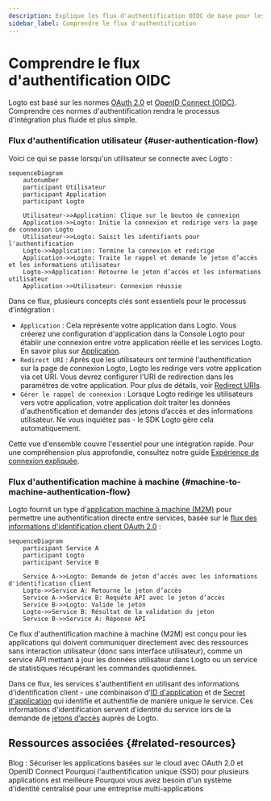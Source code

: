 ```yaml
---
description: Explique les flux d'authentification OIDC de base pour les utilisateurs finaux et les interactions machine à machine, en mettant en évidence l'échange de jetons.
sidebar_label: Comprendre le flux d'authentification
---
```


# Comprendre le flux d'authentification OIDC

Logto est basé sur les normes [OAuth 2.0](https://auth.wiki/oauth-2.0) et [OpenID Connect (OIDC)](https://auth.wiki/openid-connect). Comprendre ces normes d'authentification rendra le processus d'intégration plus fluide et plus simple.

### Flux d'authentification utilisateur \{#user-authentication-flow}

Voici ce qui se passe lorsqu'un utilisateur se connecte avec Logto :

```mermaid
sequenceDiagram
    autonumber
    participant Utilisateur
    participant Application
    participant Logto

    Utilisateur->>Application: Clique sur le bouton de connexion
    Application->>Logto: Initie la connexion et redirige vers la page de connexion Logto
    Utilisateur->>Logto: Saisit les identifiants pour l'authentification
    Logto->>Application: Termine la connexion et redirige
    Application->>Logto: Traite le rappel et demande le jeton d’accès et les informations utilisateur
    Logto->>Application: Retourne le jeton d’accès et les informations utilisateur
    Application->>Utilisateur: Connexion réussie
```

Dans ce flux, plusieurs concepts clés sont essentiels pour le processus d'intégration :

- `Application` : Cela représente votre application dans Logto. Vous créerez une configuration d'application dans la Console Logto pour établir une connexion entre votre application réelle et les services Logto. En savoir plus sur [Application](/integrate-logto/application-data-structure/#introduction).
- `Redirect URI` : Après que les utilisateurs ont terminé l'authentification sur la page de connexion Logto, Logto les redirige vers votre application via cet URI. Vous devrez configurer l'URI de redirection dans les paramètres de votre application. Pour plus de détails, voir [Redirect URIs](/integrate-logto/application-data-structure/#redirect-uris).
- `Gérer le rappel de connexion` : Lorsque Logto redirige les utilisateurs vers votre application, votre application doit traiter les données d'authentification et demander des jetons d’accès et des informations utilisateur. Ne vous inquiétez pas - le SDK Logto gère cela automatiquement.

Cette vue d'ensemble couvre l'essentiel pour une intégration rapide. Pour une compréhension plus approfondie, consultez notre guide [Expérience de connexion expliquée](/concepts/sign-in-experience/).

### Flux d'authentification machine à machine \{#machine-to-machine-authentication-flow}

Logto fournit un type d'[application machine à machine (M2M)](/quick-starts/m2m) pour permettre une authentification directe entre services, basée sur le [flux des informations d'identification client OAuth 2.0](https://auth.wiki/client-credentials-flow) :

```mermaid
sequenceDiagram
    participant Service A
    participant Logto
    participant Service B

    Service A->>Logto: Demande de jeton d’accès avec les informations d'identification client
    Logto->>Service A: Retourne le jeton d’accès
    Service A->>Service B: Requête API avec le jeton d’accès
    Service B->>Logto: Valide le jeton
    Logto->>Service B: Résultat de la validation du jeton
    Service B->>Service A: Réponse API
```

Ce flux d'authentification machine à machine (M2M) est conçu pour les applications qui doivent communiquer directement avec des ressources sans interaction utilisateur (donc sans interface utilisateur), comme un service API mettant à jour les données utilisateur dans Logto ou un service de statistiques récupérant les commandes quotidiennes.

Dans ce flux, les services s'authentifient en utilisant des informations d'identification client - une combinaison d'[ID d'application](/integrate-logto/application-data-structure/#application-id) et de [Secret d'application](/integrate-logto/application-data-structure/#application-secret) qui identifie et authentifie de manière unique le service. Ces informations d'identification servent d'identité du service lors de la demande de [jetons d’accès](https://auth.wiki/access-token) auprès de Logto.

## Ressources associées \{#related-resources}

<Url href="https://blog.logto.io/secure-cloud-apps-with-oauth-and-openid-connect">
  Blog : Sécuriser les applications basées sur le cloud avec OAuth 2.0 et OpenID Connect
</Url>

<Url href="https://blog.logto.io/sso-is-better">
  Pourquoi l'authentification unique (SSO) pour plusieurs applications est meilleure
</Url>

<Url href="https://blog.logto.io/centralized-identity-system">
  Pourquoi vous avez besoin d'un système d'identité centralisé pour une entreprise
  multi-applications
</Url>
